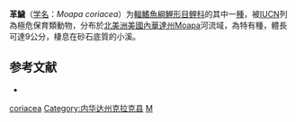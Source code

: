 {{Speciesbox
| taxon = Moapa fcoriacea
| binomial_authority = [[Hubbs|Hubbs]] & [[Miller|Miller]], 1948
| status = CR
| status_system = IUCN3.1
}}

'''革鱥'''（[[学名|学名]]：''Moapa coriacea''）为[[輻鰭魚綱|輻鰭魚綱]][[鯉形目|鯉形目]][[鲤科|鲤科]]的其中一[[種|種]]，被[[IUCN|IUCN]]列為極危保育類動物，分布於[[北美洲|北美洲]][[美國|美國]][[內華達州|內華達州]]Moapa河流域，為特有種，體長可達9公分，棲息在砂石底質的小溪。

== 参考文献 ==
*{{FishBase_species|genus=Moapa|species=coriacea|year=2011|month=12}}

{{Taxonbar}}
[[Category:革鱥屬|coriacea]]
[[Category:内华达州克拉克县|Category:内华达州克拉克县]]
[[Category:1948年描述的鱼类|M]]